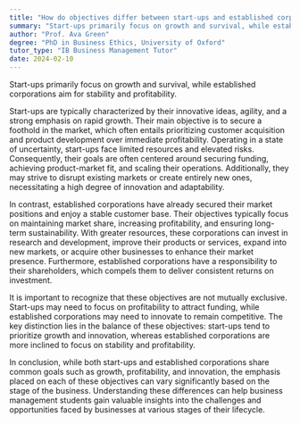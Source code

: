 ```yaml
---
title: "How do objectives differ between start-ups and established corporations?"
summary: "Start-ups primarily focus on growth and survival, while established corporations aim for stability and profitability."
author: "Prof. Ava Green"
degree: "PhD in Business Ethics, University of Oxford"
tutor_type: "IB Business Management Tutor"
date: 2024-02-10
---
```


Start-ups primarily focus on growth and survival, while established corporations aim for stability and profitability.

Start-ups are typically characterized by their innovative ideas, agility, and a strong emphasis on rapid growth. Their main objective is to secure a foothold in the market, which often entails prioritizing customer acquisition and product development over immediate profitability. Operating in a state of uncertainty, start-ups face limited resources and elevated risks. Consequently, their goals are often centered around securing funding, achieving product-market fit, and scaling their operations. Additionally, they may strive to disrupt existing markets or create entirely new ones, necessitating a high degree of innovation and adaptability.

In contrast, established corporations have already secured their market positions and enjoy a stable customer base. Their objectives typically focus on maintaining market share, increasing profitability, and ensuring long-term sustainability. With greater resources, these corporations can invest in research and development, improve their products or services, expand into new markets, or acquire other businesses to enhance their market presence. Furthermore, established corporations have a responsibility to their shareholders, which compels them to deliver consistent returns on investment.

It is important to recognize that these objectives are not mutually exclusive. Start-ups may need to focus on profitability to attract funding, while established corporations may need to innovate to remain competitive. The key distinction lies in the balance of these objectives: start-ups tend to prioritize growth and innovation, whereas established corporations are more inclined to focus on stability and profitability.

In conclusion, while both start-ups and established corporations share common goals such as growth, profitability, and innovation, the emphasis placed on each of these objectives can vary significantly based on the stage of the business. Understanding these differences can help business management students gain valuable insights into the challenges and opportunities faced by businesses at various stages of their lifecycle.
    